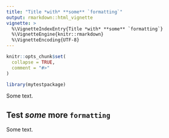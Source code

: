 ```yaml
---
title: "Title *with* **some** `formatting`"
output: rmarkdown::html_vignette
vignette: >
  %\VignetteIndexEntry{Title *with* **some** `formatting`}
  %\VignetteEngine{knitr::rmarkdown}
  %\VignetteEncoding{UTF-8}
---
```


```r
knitr::opts_chunk$set(
  collapse = TRUE,
  comment = "#>"
)
```

```r
library(mytestpackage)
```

Some text.

## Test *some* **more** `formatting`

Some text.
